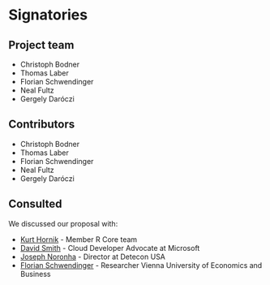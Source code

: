 # Signatories
<!-- 
This section provides the ISC with a view of the support received from the community for a proposal. Acceptance isn't predicated on popularity but community acceptance is important.  Willingness to accept outside input is also a good marker for project delivery. 

An optional section would be for R-Core signatories where changes to R are proposed.
-->

<!-- Presented at the [EARL conference in London](https://earlconf.com/2018/london/) in September 2018 by Christoph Bodner for the [Austrian Post](https://www.post.at/en/). Furthermore, R meetups and conferences have been visited in order to present the state of the project. -->


## Project team
<!-- 
Who are the people responsible for actually delivering the project if the proposal gets accepted and are already signed up and rearing to go?
-->

- Christoph Bodner
- Thomas Laber
- Florian Schwendinger
- Neal Fultz
- Gergely Daróczi


## Contributors
<!-- 
Who are the people who have actively helped with this proposal but won't necessarily be on the core project team later?
-->

- Christoph Bodner
- Thomas Laber
- Florian Schwendinger
- Neal Fultz
- Gergely Daróczi

## Consulted
<!-- 
Who has been given the opportunity to provide feedback on the proposal? This should include any R Consortium & ISC members who the proposal has been discussed with.
-->

We discussed our proposal with:

- [Kurt Hornik](https://www.wu.ac.at/statmath/faculty-staff/faculty/khornik/) - Member R Core team
- [David Smith](https://www.linkedin.com/in/dmsmith/) - Cloud Developer Advocate at Microsoft
<!--(Email: davidsmi@microsoft.com) *ToDo:* We should reach out to this guy: https://www.linkedin.com/in/dmsmith/
Weil: https://www.r-consortium.org/about/governance 
- [Florian Motlik](https://www.linkedin.com/in/florianmotlik/) - Founder Cloudthropology, Former serverless.com- and Codeship-CTO -->
- [Joseph Noronha](https://www.linkedin.com/in/josephnoronha/) - Director at Detecon USA
- [Florian Schwendinger](https://github.com/FlorianSchwendinger) - Researcher Vienna University of Economics and Business

